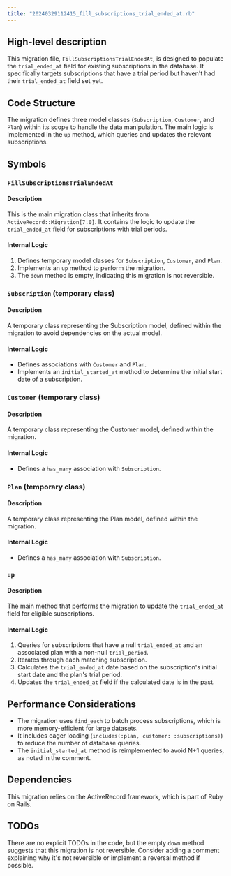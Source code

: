```yaml
---
title: "20240329112415_fill_subscriptions_trial_ended_at.rb"
---
```


## High-level description
This migration file, `FillSubscriptionsTrialEndedAt`, is designed to populate the `trial_ended_at` field for existing subscriptions in the database. It specifically targets subscriptions that have a trial period but haven't had their `trial_ended_at` field set yet.

## Code Structure
The migration defines three model classes (`Subscription`, `Customer`, and `Plan`) within its scope to handle the data manipulation. The main logic is implemented in the `up` method, which queries and updates the relevant subscriptions.

## Symbols

### `FillSubscriptionsTrialEndedAt`
#### Description
This is the main migration class that inherits from `ActiveRecord::Migration[7.0]`. It contains the logic to update the `trial_ended_at` field for subscriptions with trial periods.

#### Internal Logic
1. Defines temporary model classes for `Subscription`, `Customer`, and `Plan`.
2. Implements an `up` method to perform the migration.
3. The `down` method is empty, indicating this migration is not reversible.

### `Subscription` (temporary class)
#### Description
A temporary class representing the Subscription model, defined within the migration to avoid dependencies on the actual model.

#### Internal Logic
- Defines associations with `Customer` and `Plan`.
- Implements an `initial_started_at` method to determine the initial start date of a subscription.

### `Customer` (temporary class)
#### Description
A temporary class representing the Customer model, defined within the migration.

#### Internal Logic
- Defines a `has_many` association with `Subscription`.

### `Plan` (temporary class)
#### Description
A temporary class representing the Plan model, defined within the migration.

#### Internal Logic
- Defines a `has_many` association with `Subscription`.

### `up`
#### Description
The main method that performs the migration to update the `trial_ended_at` field for eligible subscriptions.

#### Internal Logic
1. Queries for subscriptions that have a null `trial_ended_at` and an associated plan with a non-null `trial_period`.
2. Iterates through each matching subscription.
3. Calculates the `trial_ended_at` date based on the subscription's initial start date and the plan's trial period.
4. Updates the `trial_ended_at` field if the calculated date is in the past.

## Performance Considerations
- The migration uses `find_each` to batch process subscriptions, which is more memory-efficient for large datasets.
- It includes eager loading (`includes(:plan, customer: :subscriptions)`) to reduce the number of database queries.
- The `initial_started_at` method is reimplemented to avoid N+1 queries, as noted in the comment.

## Dependencies
This migration relies on the ActiveRecord framework, which is part of Ruby on Rails.

## TODOs
There are no explicit TODOs in the code, but the empty `down` method suggests that this migration is not reversible. Consider adding a comment explaining why it's not reversible or implement a reversal method if possible.